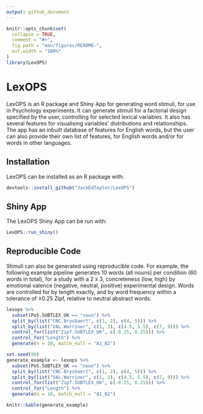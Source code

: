 ```yaml
---
output: github_document
---
```


<!-- README.md is generated from README.Rmd. Please edit that file -->

```r
knitr::opts_chunk$set(
  collapse = TRUE,
  comment = "#>",
  fig.path = "man/figures/README-",
  out.width = "100%"
)
library(LexOPS)
```
# LexOPS

<!-- badges: start -->
<!-- badges: end -->

LexOPS is an R package and Shiny App for generating word stimuli, for use in Psychology experiments. It can generate stimuli for a factorial design specified by the user, controlling for selected lexical variables. It also has several features for visualising variables' distributions and relationships. The app has an inbuilt database of features for English words, but the user can also provide their own list of features, for English words and/or for words in other languages.

## Installation

LexOPS can be installed as an R package with:

```r
devtools::install_github("JackEdTaylor/LexOPS")
```

## Shiny App

The LexOPS Shiny App can be run with:

```r
LexOPS::run_shiny()
```

## Reproducible Code

Stimuli can also be generated using reproducible code. For example, the following example pipeline generates 10 words (all nouns) per condition (60 words in total), for a study with a 2 x 3, concreteness (low, high) by emotional valence (negative, neutral, positive) experimental design. Words are controlled for by length exactly, and by word frequency within a tolerance of ±0.25 Zipf, relative to neutral abstract words.

```r
lexops %>%
  subset(PoS.SUBTLEX_UK == "noun") %>%
  split_by(list("CNC.Brysbaert", c(1, 2), c(4, 5))) %>%
  split_by(list("VAL.Warriner", c(1, 3), c(4.5, 5.5), c(7, 9))) %>%
  control_for(list("Zipf.SUBTLEX_UK", c(-0.25, 0.25))) %>%
  control_for("Length") %>%
  generate(n = 10, match_null = "A1_B2")
```

```r
set.seed(99)
generate_example <- lexops %>%
  subset(PoS.SUBTLEX_UK == "noun") %>%
  split_by(list("CNC.Brysbaert", c(1, 2), c(4, 5))) %>%
  split_by(list("VAL.Warriner", c(1, 3), c(4.5, 5.5), c(7, 9))) %>%
  control_for(list("Zipf.SUBTLEX_UK", c(-0.25, 0.25))) %>%
  control_for("Length") %>%
  generate(n = 10, match_null = "A1_B2")
```

```r
knitr::kable(generate_example)
```
